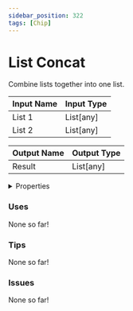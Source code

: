 ```yaml
---
sidebar_position: 322
tags: [Chip]
---
```


# List Concat

Combine lists together into one list.




<EsbSvg />

| Input Name | Input Type |
|-----------|-----------|
| List 1 | List[any] |
| List 2 | List[any] |

| Output Name | Output Type |
|-----------|-----------|
| Result | List[any] |


<details>
  <summary>Properties</summary>
  <div>
    <div>
    <table>
      <thead>
        <tr>
          <th>Is beta required?</th>
          <th>❌</th>
        </tr>
        <tr>
          <th>Is this chip a trolling risk?</th>
          <th>❌</th>
        </tr>
        <tr>
          <th>Chip UUID</th>
          <th>0e2f21e0-bc71-423a-a983-72e27193ca8b</th>
        </tr>
      </thead>
    </table>
    </div>
  </div>
</details>

### Uses

None so far!

### Tips

None so far!

### Issues

None so far!